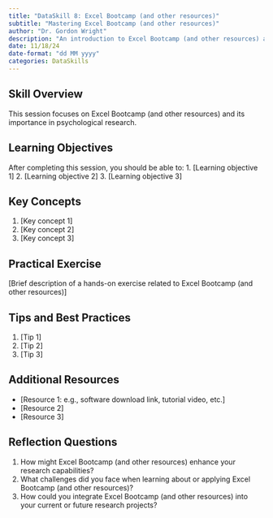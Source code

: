 ```yaml
---
title: "DataSkill 8: Excel Bootcamp (and other resources)"
subtitle: "Mastering Excel Bootcamp (and other resources)"
author: "Dr. Gordon Wright"
description: "An introduction to Excel Bootcamp (and other resources) and its application in psychological research"
date: 11/18/24
date-format: "dd MM yyyy"
categories: DataSkills
---
```

## Skill Overview
This session focuses on Excel Bootcamp (and other resources) and its importance in psychological research.

## Learning Objectives
After completing this session, you should be able to:
1. [Learning objective 1]
2. [Learning objective 2]
3. [Learning objective 3]

## Key Concepts
1. [Key concept 1]
2. [Key concept 2]
3. [Key concept 3]

## Practical Exercise
[Brief description of a hands-on exercise related to Excel Bootcamp (and other resources)]

## Tips and Best Practices
1. [Tip 1]
2. [Tip 2]
3. [Tip 3]

## Additional Resources
- [Resource 1: e.g., software download link, tutorial video, etc.]
- [Resource 2]
- [Resource 3]

## Reflection Questions
1. How might Excel Bootcamp (and other resources) enhance your research capabilities?
2. What challenges did you face when learning about or applying Excel Bootcamp (and other resources)?
3. How could you integrate Excel Bootcamp (and other resources) into your current or future research projects?
